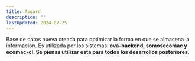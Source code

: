 ```yaml
---
title: Asgard
description: ''
lastUpdated: 2024-07-25
---
```


Base de datos nueva creada para optimizar la forma en que se almacena la información. Es utilizada por los sistemas: **eva-backend, somosecomac y ecomac-cl. Se piensa utilizar esta para todos los desarrollos posteriores**.